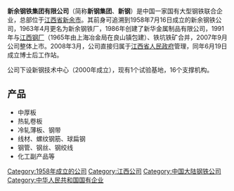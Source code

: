 {{Infobox_Company 
| company_name =新余钢铁集团有限公司
| company_name_en = 
| company_logo =XINSTEEL_GROUP_LOGO.jpg
| company_type = 钢铁公司
| company_slogan =创新、奉献、超越
| abbreviated_name = 新钢集团
| foundation = 1958年7月16日
| location   =[[江西省|江西省]][[新余市|新余市]]
| zip_code = 
| telephone_no = 
| key_people = 董事长：[[刘建荣|刘建荣]]
| sales =
| profit =
| asset =
| capital =
| revenue =
| operating_income=
| total_asset =
| net_asset =
| market_value =
| subsid =
| num_employees = 
| industry = 钢铁制造、销售
| products = 中厚板、热轧卷板、冷轧薄板……
| homepage =http://www.xinsteel.com.cn/
}}
'''新余钢铁集团有限公司'''（简称'''新钢集团'''、'''新钢'''）是中国一家国有大型钢铁联合企业，总部位于[[江西省|江西省]][[新余市|新余市]]。其前身可追溯到1958年7月16日成立的新余钢铁公司，1963年4月更名为新余钢铁厂，1986年创建了新华金属制品有限公司，1991年与[[江西钢厂|江西钢厂]]（1965年由上海冶金局在良山镇包建）、铁坑铁矿合并，2007年9月公司整体上市。2008年3月，公司直接归属于[[江西省人民政府|江西省人民政府]]管理，同年6月19日成立博士后工作站。

公司下设新钢技术中心（2000年成立），现有1个试验基地，16个支撑机构。

== 产品 ==
* 中厚板
* 热轧卷板
* 冷轧薄板、钢带
* 线材、螺纹钢筋、球扁钢
* 钢管、钢丝、钢绞线
* 化工副产品等
[[Category:1958年成立的公司|Category:1958年成立的公司]]
[[Category:江西公司|Category:江西公司]]
[[Category:中国大陆钢铁公司|Category:中国大陆钢铁公司]]
[[Category:中华人民共和国国有企业|Category:中华人民共和国国有企业]]